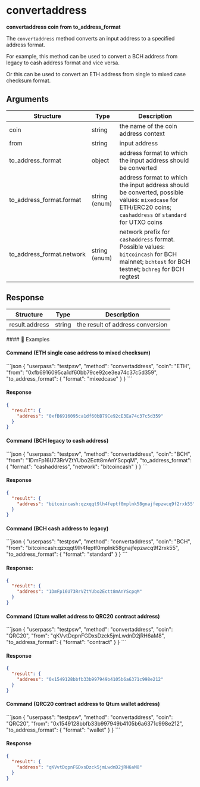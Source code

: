 
# convertaddress

**convertaddress coin from to\_address\_format**

The `convertaddress` method converts an input address to a specified address format.

For example, this method can be used to convert a BCH address from legacy to cash address format and vice versa.

Or this can be used to convert an ETH address from single to mixed case checksum format.

## Arguments

| Structure                   | Type          | Description                                                                                                                                                 |
| --------------------------- | ------------- | ----------------------------------------------------------------------------------------------------------------------------------------------------------- |
| coin                        | string        | the name of the coin address context                                                                                                                        |
| from                        | string        | input address                                                                                                                                               |
| to\_address\_format         | object        | address format to which the input address should be converted                                                                                               |
| to\_address\_format.format  | string (enum) | address format to which the input address should be converted, possible values: `mixedcase` for ETH/ERC20 coins; `cashaddress` or `standard` for UTXO coins |
| to\_address\_format.network | string (enum) | network prefix for `cashaddress` format. Possible values: `bitcoincash` for BCH mainnet; `bchtest` for BCH testnet; `bchreg` for BCH regtest                |

## Response

| Structure      | Type   | Description                      |
| -------------- | ------ | -------------------------------- |
| result.address | string | the result of address conversion |

<CollapsibleSection expandedText="Hide Response" collapsedText="Show Response">
  #### 📌 Examples

  #### Command (ETH single case address to mixed checksum)

  <CodeGroup title="" tag="POST" label="convertaddress" mm2MethodDecorate="true">
    ```json
    {
      "userpass": "testpsw",
      "method": "convertaddress",
      "coin": "ETH",
      "from": "0xfb6916095ca1df60bb79ce92ce3ea74c37c5d359",
      "to_address_format": {
        "format": "mixedcase"
      }
    }
    ```
  </CodeGroup>

  #### Response

  ```json
  {
    "result": {
      "address": "0xfB6916095ca1df60bB79Ce92cE3Ea74c37c5d359"
    }
  }
  ```

  #### Command (BCH legacy to cash address)

  <CodeGroup title="" tag="POST" label="convertaddress" mm2MethodDecorate="true">
    ```json
    {
      "userpass": "testpsw",
      "method": "convertaddress",
      "coin": "BCH",
      "from": "1DmFp16U73RrVZtYUbo2Ectt8mAnYScpqM",
      "to_address_format": {
        "format": "cashaddress",
        "network": "bitcoincash"
      }
    }
    ```
  </CodeGroup>

  #### Response

  ```json
  {
    "result": {
      "address": "bitcoincash:qzxqqt9lh4feptf0mplnk58gnajfepzwcq9f2rxk55"
    }
  }
  ```

  #### Command (BCH cash address to legacy)

  <CodeGroup title="" tag="POST" label="convertaddress" mm2MethodDecorate="true">
    ```json
    {
      "userpass": "testpsw",
      "method": "convertaddress",
      "coin": "BCH",
      "from": "bitcoincash:qzxqqt9lh4feptf0mplnk58gnajfepzwcq9f2rxk55",
      "to_address_format": {
        "format": "standard"
      }
    }
    ```
  </CodeGroup>

  #### Response:

  ```json
  {
    "result": {
      "address": "1DmFp16U73RrVZtYUbo2Ectt8mAnYScpqM"
    }
  }
  ```

  #### Command (Qtum wallet address to QRC20 contract address)

  <CodeGroup title="" tag="POST" label="convertaddress" mm2MethodDecorate="true">
    ```json
    {
      "userpass": "testpsw",
      "method": "convertaddress",
      "coin": "QRC20",
      "from": "qKVvtDqpnFGDxsDzck5jmLwdnD2jRH6aM8",
      "to_address_format": {
        "format": "contract"
      }
    }
    ```
  </CodeGroup>

  #### Response

  ```json
  {
    "result": {
      "address": "0x1549128bbfb33b997949b4105b6a6371c998e212"
    }
  }
  ```

  #### Command (QRC20 contract address to Qtum wallet address)

  <CodeGroup title="" tag="POST" label="convertaddress" mm2MethodDecorate="true">
    ```json
    {
      "userpass": "testpsw",
      "method": "convertaddress",
      "coin": "QRC20",
      "from": "0x1549128bbfb33b997949b4105b6a6371c998e212",
      "to_address_format": {
        "format": "wallet"
      }
    }
    ```
  </CodeGroup>

  #### Response

  ```json
  {
    "result": {
      "address": "qKVvtDqpnFGDxsDzck5jmLwdnD2jRH6aM8"
    }
  }
  ```
</CollapsibleSection>
